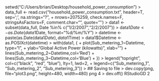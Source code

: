  setwd("C:/Users/brian/Desktop/household_power_consumption")
> data_full <- read.csv("household_power_consumption.txt", header=T, sep=';', na.strings="?", 
+                       nrows=2075259, check.names=F, stringsAsFactors=F, comment.char="", quote='\"')
> data1 <- subset(data_full, Date %in% c("1/2/2007","2/2/2007"))
> data1$Date <- as.Date(data1$Date, format="%d/%m/%Y")
> datetime <- paste(as.Date(data1$Date), data1$Time)
> data1$Datetime <- as.POSIXct(datetime)
> with(data1, {
+     plot(Sub_metering_1~Datetime, type="l",
+          ylab="Global Active Power (kilowatts)", xlab="")
+     lines(Sub_metering_2~Datetime,col='Red')
+     lines(Sub_metering_3~Datetime,col='Blue')
+ })
> legend("topright", col=c("black", "red", "blue"), lty=1, lwd=2, 
+        legend=c("Sub_metering_1", "Sub_metering_2", "Sub_metering_3"))
> ## Saving to file
> dev.copy(png, file="plot3.png", height=480, width=480)
png 
  4 
> dev.off()
RStudioGD 
        2 
